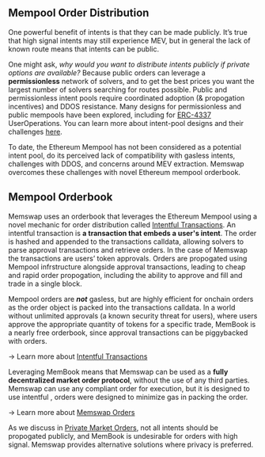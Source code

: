 ## Mempool Order Distribution

One powerful benefit of intents is that they can be made publicly. It’s true that high signal intents may still experience MEV, but in general the lack of known route means that intents can be public.

One might ask, _why would you want to distribute intents publicly if private options are available?_ Because public orders can leverage a **permissionless** network of solvers, and to get the best prices you want the largest number of solvers searching for routes possible. Public and permissionless intent pools require coordinated adoption (& propogation incentives) and DDOS resistance. Many designs for permissionless and public mempools have been explored, including for [ERC-4337](https://eips.ethereum.org/EIPS/eip-4337) UserOperations. You can learn more about intent-pool designs and their challenges [here](https://www.paradigm.xyz/2023/06/intents).

To date, the Ethereum Mempool has not been considered as a potential intent pool, do its perceived lack of compatibility with gasless intents, challenges with DDOS, and concerns around MEV extraction. Memswap overcomes these challenges with novel Ethereum mempool orderbook.

## Mempool Orderbook

Memswap uses an orderbook that leverages the Ethereum Mempool using a novel mechanic for order distribution called [Intentful Transactions](/intentful-transactions). An intentful transaction is **a transaction that embeds a user's intent**. The order is hashed and appended to the transactions calldata, allowing solvers to parse approval transactions and retrieve orders. In the case of Memswap the transactions are users’ token approvals. Orders are propogated using Mempool infrstructure alongside approval transactions, leading to cheap and rapid order propogation, including the ability to approve and fill and trade in a single block.

Mempool orders are **_not_** gasless, but are highly efficient for onchain orders as the order object is packed into the transactions calldata. In a world without unlimited approvals (a known security threat for users), where users approve the appropriate quantity of tokens for a specific trade, MemBook is a nearly free orderbook, since approval transactions can be piggybacked with orders.

→ Learn more about [Intentful Transactions](/intentful-transactions)

Leveraging MemBook means that Memswap can be used as a **fully decentralized market order protocol**, without the use of any third parties. Memswap can use any compliant order for execution, but it is designed to use intentful , orders were designed to minimize gas in packing the order.

→ Learn more about [Memswap Orders](/protocol-features)

As we discuss in [Private Market Orders](/privacy), not all intents should be propogated publicly, and MemBook is undesirable for orders with high signal. Memswap provides alternative solutions where privacy is preferred.
